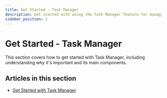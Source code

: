 ```yaml
---
title: Get Started - Task Manager
description: Get started with using the Task Manager feature for managing projects and tasks
sidebar_position: 1
---
```


# Get Started - Task Manager

This section covers how to get started with Task Manager, including understanding why it's important and its main components.

## Articles in this section

- [Get Started with Task Manager](./get-started-with-task-manager.mdx)